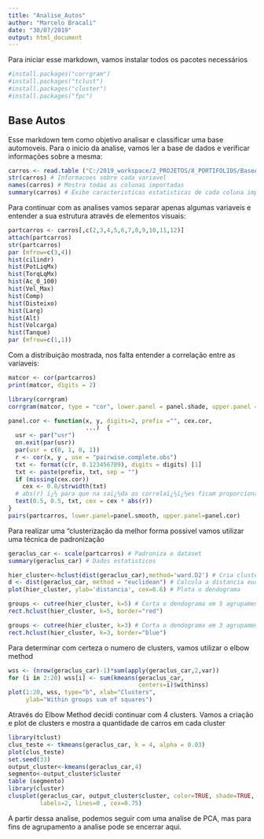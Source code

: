 ```yaml
---
title: "Analise_Autos"
author: "Marcelo Bracali"
date: "30/07/2019"
output: html_document
---
```


Para iniciar esse markdown, vamos instalar todos os pacotes necessários
```r
#install.packages("corrgram")
#install.packages("tclust")
#install.packages("cluster")
#install.packages("fpc")
```

## Base Autos

Esse markdown tem como objetivo analisar e classificar uma base automoveis.
Para o inicio da analise, vamos ler a base de dados e verificar informações sobre a mesma:

```r
carros <- read.table ("C:/2019_workspace/2_PROJETOS/8_PORTIFOLIOS/BaseAutos/Arquivo_AvaliaçãoAutomóveis_2.csv", sep=";", row.names=1 , header=T) # Le a base de dados
str(carros) # Informacoes sobre cada variavel
names(carros) # Mostra todas as colunas importadas
summary(carros) # Exibe caracteristicas estatisticas de cada coluna importada
```

Para continuar com as analises vamos separar apenas algumas variaveis e entender a sua estrutura através de elementos visuais:

```r
partcarros <- carros[,c(2,3,4,5,6,7,8,9,10,11,12)]
attach(partcarros)
str(partcarros)
par (mfrow=c(3,4))
hist(cilindr)
hist(PotLiqMx)
hist(TorqLqMx)
hist(Ac_0_100)
hist(Vel_Max)
hist(Comp)
hist(Disteixo)
hist(Larg)
hist(Alt)
hist(Volcarga)
hist(Tanque)
par (mfrow=c(1,1))
```

Com a distribuição mostrada, nos falta entender a correlação entre as variaveis:
```r
matcor <- cor(partcarros)
print(matcor, digits = 2)

library(corrgram)
corrgram(matcor, type = "cor", lower.panel = panel.shade, upper.panel = panel.pie)

panel.cor <- function(x, y, digits=2, prefix ="", cex.cor,
                      ...)  {
  usr <- par("usr")
  on.exit(par(usr))
  par(usr = c(0, 1, 0, 1))
  r <- cor(x, y , use = "pairwise.complete.obs")
  txt <- format(c(r, 0.123456789), digits = digits) [1]
  txt <- paste(prefix, txt, sep = "")
  if (missing(cex.cor))
    cex <- 0.8/strwidth(txt)
  # abs(r) ï¿½ para que na saï¿½da as correlaï¿½ï¿½es ficam proporcionais
  text(0.5, 0.5, txt, cex = cex * abs(r))
}
pairs(partcarros, lower.panel=panel.smooth, upper.panel=panel.cor)
```


Para realizar uma "clusterização da melhor forma possivel vamos utilizar uma técnica de padronização

```r
geraclus_car <- scale(partcarros) # Padroniza o dataset
summary(geraclus_car) # Dados estatisticos 

hier_cluster<-hclust(dist(geraclus_car),method='ward.D2') # Cria clusterizacao
d <- dist(geraclus_car, method = "euclidean") # Calcula a distancia euclidiana das amostras 
plot(hier_cluster, ylab='distancia', cex=0.6) # Plota o dendograma

groups <- cutree(hier_cluster, k=5) # Corta o dendograma em 5 agrupamentos
rect.hclust(hier_cluster, k=5, border="red") 

groups <- cutree(hier_cluster, k=3) # Corta o dendograma em 3 agrupamentos
rect.hclust(hier_cluster, k=3, border="blue") 
```


Para determinar com certeza o numero de clusters, vamos utilizar o elbow method
```r
wss <- (nrow(geraclus_car)-1)*sum(apply(geraclus_car,2,var))
for (i in 2:20) wss[i] <- sum(kmeans(geraclus_car,
                                     centers=i)$withinss)
plot(1:20, wss, type="b", xlab="Clusters",
     ylab="Within groups sum of squares") 
```

Através do Elbow Method decidi continuar com 4 clusters.
Vamos a criação e plot de clusters e mostra a quantidade de carros em cada cluster
```r

library(tclust)
clus_teste <- tkmeans(geraclus_car, k = 4, alpha = 0.03)
plot(clus_teste)
set.seed(33)
output_cluster<-kmeans(geraclus_car,4)
segmento<-output_cluster$cluster
table (segmento)
library(cluster)
clusplot(geraclus_car, output_cluster$cluster, color=TRUE, shade=TRUE,
         labels=2, lines=0 , cex=0.75)

```



A partir dessa analise, podemos seguir com uma analise de PCA, mas para fins de agrupamento a analise pode se encerrar aqui.







